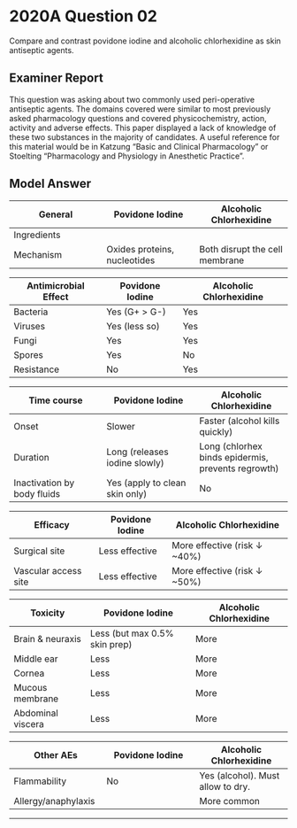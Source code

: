# 2020A Question 02 

Compare and contrast povidone iodine and alcoholic chlorhexidine as skin antiseptic agents.


## Examiner Report

This question was asking about two commonly used peri-operative antiseptic agents. The domains covered were similar to most previously asked pharmacology questions and covered physicochemistry, action, activity and adverse effects. This paper displayed a lack of knowledge of these two substances in the majority of candidates. A useful reference for this material would be in Katzung “Basic and Clinical Pharmacology” or Stoelting “Pharmacology and Physiology in Anesthetic Practice”.


## Model Answer


|General|Povidone Iodine|Alcoholic Chlorhexidine|
| -- | -- | -- |
|Ingredients|<p>Polyvinylpyrrolidone (polymer)</p><p>Diatomic iodine</p><p>10% w/v</p>|<p>Chlorhexidine gluconate (0.5%)</p><p>Isopropanol 70%</p>|
|Mechanism|Oxides proteins, nucleotides|Both disrupt the cell membrane|

|Antimicrobial Effect|Povidone Iodine|Alcoholic Chlorhexidine|
| -- | -- | -- |
|Bacteria|Yes (G+ > G-)|Yes|
|Viruses|Yes (less so)|Yes|
|Fungi|Yes|Yes|
|Spores|Yes|No|
|Resistance|No|Yes|

|Time course|Povidone Iodine|Alcoholic Chlorhexidine|
| -- | -- | -- |
|Onset|Slower|Faster (alcohol kills quickly)|
|Duration|Long (releases iodine slowly)|Long (chlorhex binds epidermis, prevents regrowth)|
|Inactivation by body fluids|Yes (apply to clean skin only)|No|

|Efficacy|Povidone Iodine|Alcoholic Chlorhexidine|
| -- | -- | -- |
|Surgical site|Less effective|More effective (risk ↓ ~40%)|
|Vascular access site|Less effective|More effective (risk ↓ ~50%)|

|Toxicity|Povidone Iodine|Alcoholic Chlorhexidine|
| -- | -- | -- |
|Brain & neuraxis|Less (but max 0.5% skin prep)|More|
|Middle ear|Less|More|
|Cornea|Less|More|
|Mucous membrane|Less|More|
|Abdominal viscera|Less|More|

|Other AEs|Povidone Iodine|Alcoholic Chlorhexidine|
| -- | -- | -- |
|Flammability|No|Yes (alcohol). Must allow to dry.|
|Allergy/anaphylaxis|<p>Less common</p><p>(to povidone, not iodine)</p>|More common|


--- 

